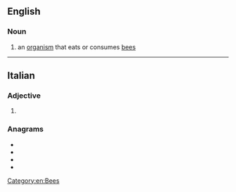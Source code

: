 ==English==

===Noun===
{{en-noun}}

# an [[organism]] that eats or consumes [[bee]]s

----

==Italian==

===Adjective===
{{head|it|adjective form}}

# {{feminine plural of|apivoro|lang=it}}

===Anagrams===
* {{l|it|evapori}}
* {{l|it|operavi}}
* {{l|it|ovipare}}
* {{l|it|pioverà}}

[[Category:en:Bees]]